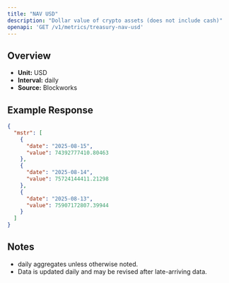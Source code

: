 ```yaml
---
title: "NAV USD"
description: "Dollar value of crypto assets (does not include cash)"
openapi: 'GET /v1/metrics/treasury-nav-usd'
---
```


## Overview

- **Unit:** USD
- **Interval:** daily
- **Source:** Blockworks

## Example Response

```json
{
  "mstr": [
    {
      "date": "2025-08-15",
      "value": 74392777410.80463
    },
    {
      "date": "2025-08-14",
      "value": 75724144411.21298
    },
    {
      "date": "2025-08-13",
      "value": 75907172807.39944
    }
  ]
}
```

## Notes
- daily aggregates unless otherwise noted.
- Data is updated daily and may be revised after late-arriving data.
